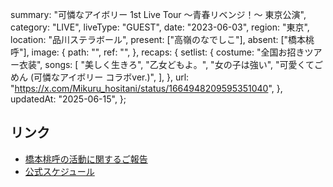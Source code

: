   summary: "可憐なアイボリー 1st Live Tour 〜青春リベンジ！〜 東京公演",
  category: "LIVE",
  liveType: "GUEST",
  date: "2023-06-03",
  region: "東京",
  location: "品川ステラボール",
  present: ["高嶺のなでしこ"],
  absent: ["橋本桃呼"],
  image: {
    path: "",
    ref: "",
  },
  recaps: {
    setlist: {
      costume: "全国お招きツアー衣装",
      songs: [
        "美しく生きろ",
        "乙女どもよ。",
        "女の子は強い",
        "可愛くてごめん (可憐なアイボリー コラボver.)",
      ],
    },
    url: "https://x.com/Mikuru_hositani/status/1664948209595351040",
  },
  updatedAt: "2025-06-15",
};

## リンク

- [橋本桃呼の活動に関するご報告](https://takanenonadeshiko.jp/?p=1016)
- [公式スケジュール](https://takanenonadeshiko.jp/?p=1044)
